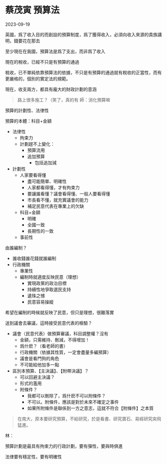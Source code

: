 # 蔡茂寅 預算法

2023-09-19

英國，爲了收入目的而創設的預算制度，爲了獲得收入，必須向收入來源的貴族講明，錢要花在那去

至少現在在我國，預算法是爲了支出，而非爲了收入

現在的稅收，已經不只是有預算的通過

稅收，已不單純依靠預算法的依據，不只是有預算的通過就有稅收的正當性，而有更嚴格的，個別的實定法的規範。

現在，收支兩方，都具有龐大的財政計劃的意涵

> 路上很多施工？（笑了，真的有
> 師：消化預算嘛

 
預算的計劃性、法律性

預算的本體：科目+金額

- 法律性
  - 拘束力
  - 計劃趕不上變化：
    - 預算流用
    - 追加預算
      - 包括追加減
- 計劃性
  - 人家要看得懂
    - 盡可能簡單、明確性
    - 人家都看得懂，才有拘束力
    - 要讓誰看懂？議會看得懂、一般人要看得懂
    - 市長看不懂，就充實議會的能力
    - 補足民意代表在專業上的欠缺
  - 科目+金額
    - 明確
    - 全國一致
    - 長期性的一致
  - 事前性

由誰編制？

- 誰收錢誰花錢就誰編制
- 行政機關
  - 專業性
  - 編制時就適度反映民意（理想）
    - 實現政黨的政治目標
    - 持續性地爭取選民支持
    - 遺珠之憾
    - 民意容易操縱

希望在編制的時候就反映了民意，但只是理想，很難落實

送到議會去審議，這時接受民意代表的檢驗？

- 議會（民意代表）做預算審議，科目調整權？沒有
  - 金額，只需維持、刪減，不得增加！
  - 爲什麽？（看老師的書）
  - 行政機關（依據其性質，一定會盡量多編預算）
  - 議會是看門狗的角色
  - 不可能給他加多一點
- 區別本預算、【主決議】、【附帶決議】？
  - 可以回避主決議？
  - 形式的濫用
  - 附條件？
    - 我都可以刪除了，爲什麽不可以附條件？
    - 不可以。附條件，應該是對於未來不確定之事件
    - 如果所附條件是聯係到一方之意志，這就不符合【附條件】之本質  
  

> 在南大，原本要研究預算，不給研究，於是看書、研究寶石、易經研究突飛猛進。



林：


預算計劃是最具有拘束力的行政計劃，要有彈性，要與時俱進

法律要有穩定性，要有明確性